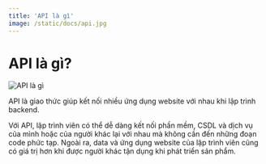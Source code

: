 ```yaml
---
title: 'API là gì'
image: /static/docs/api.jpg
---
```


# API là gì?

![API là gì](/static/docs/api.jpg)

API là giao thức giúp kết nối nhiều ứng dụng website với nhau khi lập trình backend.

Với API, lập trình viên có thể dễ dàng kết nối phần mềm, CSDL và dịch vụ của mình hoặc của người khác lại với nhau mà không cần đến những đoạn code phức tạp. Ngoài ra, data và ứng dụng website của lập trình viên cũng có giá trị hơn khi được người khác tận dụng khi phát triển sản phẩm.
